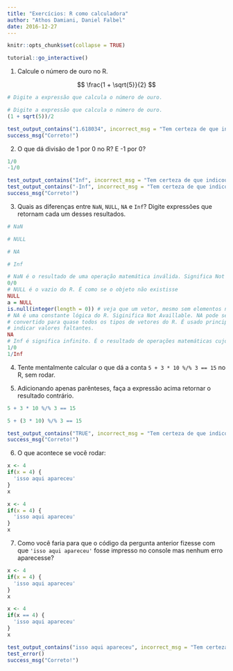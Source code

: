 ```yaml
---
title: "Exercícios: R como calculadora"
author: "Athos Damiani, Daniel Falbel"
date: 2016-12-27
---
```


```r
knitr::opts_chunk$set(collapse = TRUE)
```

```r
tutorial::go_interactive()
```

1. Calcule o número de ouro no R.

$$ \frac{1 + \sqrt{5}}{2} $$

```r
# Digite a expressão que calcula o número de ouro.

```

```r
# Digite a expressão que calcula o número de ouro.
(1 + sqrt(5))/2
```

```r
test_output_contains("1.618034", incorrect_msg = "Tem certeza de que indicou a expressão corretamente?")
success_msg("Correto!")
```

2. O que dá divisão de 1 por 0 no R? E -1 por 0? 

```r
1/0
-1/0
```

```r
test_output_contains("Inf", incorrect_msg = "Tem certeza de que indicou a expressão corretamente?")
test_output_contains("-Inf", incorrect_msg = "Tem certeza de que indicou a expressão corretamente?")
success_msg("Correto!")
```

3. Quais as diferenças entre `NaN`, `NULL`, `NA` e `Inf`? Digite expressões que
retornam cada um desses resultados.

```r
# NaN

# NULL

# NA

# Inf

```

```r
# NaN é o resultado de uma operação matemática inválida. Significa Not A Number
0/0
# NULL é o vazio do R. É como se o objeto não existisse
NULL
a = NULL
is.null(integer(length = 0)) # veja que um vetor, mesmo sem elementos não é NULL
# NA é uma constante lógica do R. Siginifica Not Availlable. NA pode ser 
# convertido para quase todos os tipos de vetores do R. É usado principalmente para
# indicar valores faltantes.
NA
# Inf é significa infinito. É o resultado de operações matemáticas cujo limite é infinito.
1/0
1/Inf
```

4. Tente mentalmente calcular o que dá a conta `5 + 3 * 10 %/% 3 == 15` no R, sem rodar.

5. Adicionando apenas parênteses, faça a expressão acima retornar o resultado contrário.

```r
5 + 3 * 10 %/% 3 == 15
```

```r
5 + (3 * 10) %/% 3 == 15
```

```r
test_output_contains("TRUE", incorrect_msg = "Tem certeza de que indicou a expressão corretamente?")
success_msg("Correto!")
```

6. O que acontece se você rodar:

```r
x <- 4
if(x = 4) {
  'isso aqui apareceu'
}
x
```



```r
x <- 4
if(x = 4) {
  'isso aqui apareceu'
}
x
```

7. Como você faria para que o código da pergunta anterior fizesse com que `'isso aqui apareceu'` fosse impresso no console mas nenhum erro aparecesse?

```r
x <- 4
if(x = 4) {
  'isso aqui apareceu'
}
x
```

```r
x <- 4
if(x == 4) {
  'isso aqui apareceu'
}
x
```

```r
test_output_contains("isso aqui apareceu", incorrect_msg = "Tem certeza de que indicou a expressão corretamente?")
test_error()
success_msg("Correto!")
```
